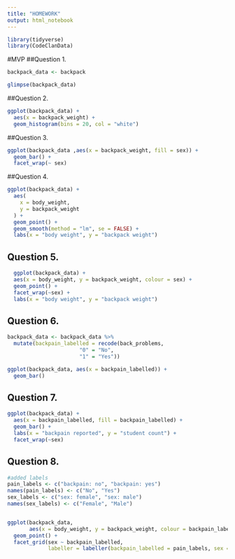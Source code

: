 ```yaml
---
title: "HOMEWORK"
output: html_notebook
---
```


```r
library(tidyverse)
library(CodeClanData)
```


#MVP
##Question 1.
```r
backpack_data <- backpack

glimpse(backpack_data)
```

##Question 2.

```r
ggplot(backpack_data) +
  aes(x = backpack_weight) +
  geom_histogram(bins = 20, col = "white") 
```

##Question 3.
```r
ggplot(backpack_data ,aes(x = backpack_weight, fill = sex)) +
  geom_bar() +
  facet_wrap(~ sex)
```


##Question 4.
```r
ggplot(backpack_data) +
  aes(
    x = body_weight,
    y = backpack_weight
  ) +
  geom_point() + 
  geom_smooth(method = "lm", se = FALSE) +
  labs(x = "body weight", y = "backpack weight")
```


## Question 5.
```r
  ggplot(backpack_data) +
  aes(x = body_weight, y = backpack_weight, colour = sex) +
  geom_point() +
  facet_wrap(~sex) +
  labs(x = "body weight", y = "backpack weight")
```


## Question 6.
```r
backpack_data <- backpack_data %>% 
  mutate(backpain_labelled = recode(back_problems, 
                       "0" = "No", 
                       "1" = "Yes"))

ggplot(backpack_data, aes(x = backpain_labelled)) +
  geom_bar()
```


## Question 7.
```r
ggplot(backpack_data) + 
  aes(x = backpain_labelled, fill = backpain_labelled) + 
  geom_bar() +
  labs(x = "backpain reported", y = "student count") + 
  facet_wrap(~sex)
```


## Question 8.
```r
#added labels
pain_labels <- c("backpain: no", "backpain: yes")
names(pain_labels) <- c("No", "Yes")
sex_labels <- c("sex: female", "sex: male")
names(sex_labels) <- c("Female", "Male")


ggplot(backpack_data,
       aes(x = body_weight, y = backpack_weight, colour = backpain_labelled)) +
  geom_point() +
  facet_grid(sex ~ backpain_labelled,
             labeller = labeller(backpain_labelled = pain_labels, sex = sex_labels))
```

